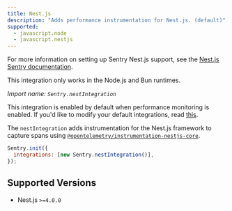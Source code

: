 ```yaml
---
title: Nest.js
description: "Adds performance instrumentation for Nest.js. (default)"
supported:
  - javascript.node
  - javascript.nestjs
---
```


For more information on setting up Sentry Nest.js support, see the [Nest.js Sentry documentation](/platforms/javascript/guides/nestjs/).

<Alert level="info">

This integration only works in the Node.js and Bun runtimes.

</Alert>

_Import name: `Sentry.nestIntegration`_

This integration is enabled by default when performance monitoring is enabled. If you'd like to modify your default integrations, read [this](./../#modifying-default-integrations).

The `nestIntegration` adds instrumentation for the Nest.js framework to capture spans using [`@opentelemetry/instrumentation-nestjs-core`](https://www.npmjs.com/package/@opentelemetry/instrumentation-nestjs-core).

```JavaScript
Sentry.init({
  integrations: [new Sentry.nestIntegration()],
});
```

## Supported Versions

- Nest.js `>=4.0.0`
